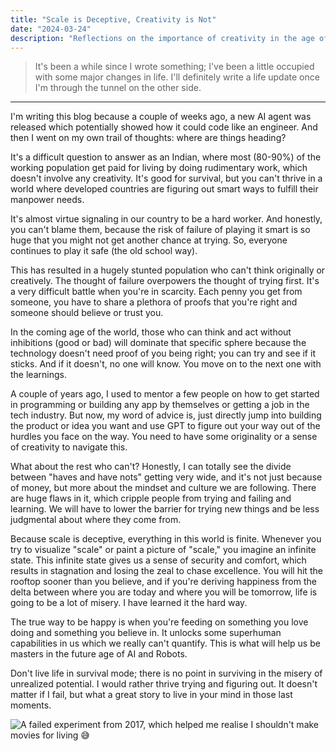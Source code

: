 ```yaml
---
title: "Scale is Deceptive, Creativity is Not"
date: "2024-03-24"
description: "Reflections on the importance of creativity in the age of AI, the challenges faced by India's workforce, and why focusing on scale can be misleading."
---
```


> It's been a while since I wrote something; I've been a little occupied with some major changes in life. I'll definitely write a life update once I'm through the tunnel on the other side.

---

I'm writing this blog because a couple of weeks ago, a new AI agent was released which potentially showed how it could code like an engineer. And then I went on my own trail of thoughts: where are things heading?

It's a difficult question to answer as an Indian, where most (80-90%) of the working population get paid for living by doing rudimentary work, which doesn't involve any creativity. It's good for survival, but you can't thrive in a world where developed countries are figuring out smart ways to fulfill their manpower needs.

It's almost virtue signaling in our country to be a hard worker. And honestly, you can't blame them, because the risk of failure of playing it smart is so huge that you might not get another chance at trying. So, everyone continues to play it safe (the old school way).

This has resulted in a hugely stunted population who can't think originally or creatively. The thought of failure overpowers the thought of trying first. It's a very difficult battle when you're in scarcity. Each penny you get from someone, you have to share a plethora of proofs that you're right and someone should believe or trust you.

In the coming age of the world, those who can think and act without inhibitions (good or bad) will dominate that specific sphere because the technology doesn't need proof of you being right; you can try and see if it sticks. And if it doesn't, no one will know. You move on to the next one with the learnings.

A couple of years ago, I used to mentor a few people on how to get started in programming or building any app by themselves or getting a job in the tech industry. But now, my word of advice is, just directly jump into building the product or idea you want and use GPT to figure out your way out of the hurdles you face on the way. You need to have some originality or a sense of creativity to navigate this.

What about the rest who can't?
Honestly, I can totally see the divide between "haves and have nots" getting very wide, and it's not just because of money, but more about the mindset and culture we are following. There are huge flaws in it, which cripple people from trying and failing and learning. We will have to lower the barrier for trying new things and be less judgmental about where they come from.

Because scale is deceptive, everything in this world is finite. Whenever you try to visualize "scale" or paint a picture of "scale," you imagine an infinite state. This infinite state gives us a sense of security and comfort, which results in stagnation and losing the zeal to chase excellence.
You will hit the rooftop sooner than you believe, and if you're deriving happiness from the delta between where you are today and where you will be tomorrow, life is going to be a lot of misery. I have learned it the hard way.

The true way to be happy is when you're feeding on something you love doing and something you believe in. It unlocks some superhuman capabilities in us which we really can't quantify. This is what will help us be masters in the future age of AI and Robots.

Don't live life in survival mode; there is no point in surviving in the misery of unrealized potential. I would rather thrive trying and figuring out. It doesn't matter if I fail, but what a great story to live in your mind in those last moments.

![A failed experiment from 2017, which helped me realise I shouldn't make movies for living 😅](https://substack-post-media.s3.amazonaws.com/public/images/171dc52d-6fa8-4f72-88dd-113d03377514_3200x2400.jpeg)
